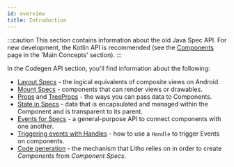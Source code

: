 ```yaml
---
id: overview
title: Introduction
---
```


:::caution
This section contains information about the old Java Spec API.
For new development, the Kotlin API is recommended (see the [Components](mainconcepts/components-basics.mdx) page in the 'Main Concepts' section).
:::

In the Codegen API section, you'll find information about the following:

* [Layout Specs](layout-specs.mdx) - the logical equivalents of composite views on Android.
* [Mount Specs](mount-specs.md) - components that can render views or drawables.
* [Props](passing-data-to-components/props.md) and [TreeProps](passing-data-to-components/treeprops.mdx) - the ways you can pass data to Components.
* [State in Specs](state-for-specs.md) - data that is encapsulated and managed within the Component and is transparent to its parent.
* [Events for Specs](events-for-specs.md) - a general-purpose API to connect components with one another.
* [Triggering events with Handles](trigger-events.md) - how to use a `Handle` to trigger Events on components.
* [Code generation](code-generation.mdx) - the mechanism that Litho relies on in order to create *Components* from *Component Specs*.
